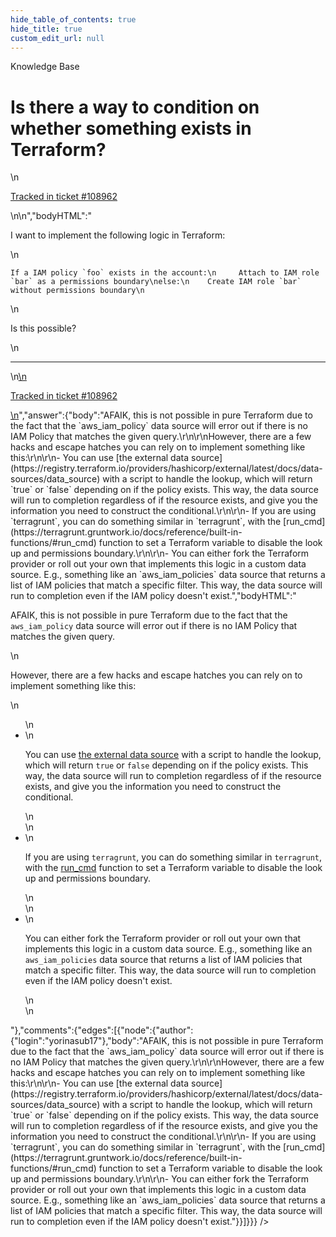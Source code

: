 ```yaml
---
hide_table_of_contents: true
hide_title: true
custom_edit_url: null
---
```



<CenterLayout>
<span class="title">Knowledge Base</span>
<h1>Is there a way to condition on whether something exists in Terraform?</h1>
<GitHub json={{"id":"D_kwDOF8slf84AQEJJ","number":498,"author":{"login":"yorinasub17"},"title":"Is there a way to condition on whether something exists in Terraform?","body":"\nI want to implement the following logic in Terraform:\r\n\r\n```\r\nIf a IAM policy `foo` exists in the account:\r\n     Attach to IAM role `bar` as a permissions boundary\r\nelse:\r\n    Create IAM role `bar` without permissions boundary\r\n```\r\n\r\nIs this possible?\n\n---\n\n<ins datetime=\"2022-07-12T16:22:13Z\">\n  <p><a href=\"https://support.gruntwork.io/hc/requests/108962\">Tracked in ticket #108962</a></p>\n</ins>\n","bodyHTML":"<p dir=\"auto\">I want to implement the following logic in Terraform:</p>\n<div class=\"snippet-clipboard-content notranslate position-relative overflow-auto\" data-snippet-clipboard-copy-content=\"If a IAM policy `foo` exists in the account:\n     Attach to IAM role `bar` as a permissions boundary\nelse:\n    Create IAM role `bar` without permissions boundary\"><pre class=\"notranslate\"><code>If a IAM policy `foo` exists in the account:\n     Attach to IAM role `bar` as a permissions boundary\nelse:\n    Create IAM role `bar` without permissions boundary\n</code></pre></div>\n<p dir=\"auto\">Is this possible?</p>\n<hr>\n<ins datetime=\"2022-07-12T16:22:13Z\">\n  <p dir=\"auto\"><a href=\"https://support.gruntwork.io/hc/requests/108962\" rel=\"nofollow\">Tracked in ticket #108962</a></p>\n</ins>","answer":{"body":"AFAIK, this is not possible in pure Terraform due to the fact that the `aws_iam_policy` data source will error out if there is no IAM Policy that matches the given query.\r\n\r\nHowever, there are a few hacks and escape hatches you can rely on to implement something like this:\r\n\r\n- You can use [the external data source](https://registry.terraform.io/providers/hashicorp/external/latest/docs/data-sources/data_source) with a script to handle the lookup, which will return `true` or `false` depending on if the policy exists. This way, the data source will run to completion regardless of if the resource exists, and give you the information you need to construct the conditional.\r\n\r\n- If you are using `terragrunt`, you can do something similar in `terragrunt`, with the [run_cmd](https://terragrunt.gruntwork.io/docs/reference/built-in-functions/#run_cmd) function to set a Terraform variable to disable the look up and permissions boundary.\r\n\r\n- You can either fork the Terraform provider or roll out your own that implements this logic in a custom data source. E.g., something like an `aws_iam_policies` data source that returns a list of IAM policies that match a specific filter. This way, the data source will run to completion even if the IAM policy doesn't exist.","bodyHTML":"<p dir=\"auto\">AFAIK, this is not possible in pure Terraform due to the fact that the <code class=\"notranslate\">aws_iam_policy</code> data source will error out if there is no IAM Policy that matches the given query.</p>\n<p dir=\"auto\">However, there are a few hacks and escape hatches you can rely on to implement something like this:</p>\n<ul dir=\"auto\">\n<li>\n<p dir=\"auto\">You can use <a href=\"https://registry.terraform.io/providers/hashicorp/external/latest/docs/data-sources/data_source\" rel=\"nofollow\">the external data source</a> with a script to handle the lookup, which will return <code class=\"notranslate\">true</code> or <code class=\"notranslate\">false</code> depending on if the policy exists. This way, the data source will run to completion regardless of if the resource exists, and give you the information you need to construct the conditional.</p>\n</li>\n<li>\n<p dir=\"auto\">If you are using <code class=\"notranslate\">terragrunt</code>, you can do something similar in <code class=\"notranslate\">terragrunt</code>, with the <a href=\"https://terragrunt.gruntwork.io/docs/reference/built-in-functions/#run_cmd\" rel=\"nofollow\">run_cmd</a> function to set a Terraform variable to disable the look up and permissions boundary.</p>\n</li>\n<li>\n<p dir=\"auto\">You can either fork the Terraform provider or roll out your own that implements this logic in a custom data source. E.g., something like an <code class=\"notranslate\">aws_iam_policies</code> data source that returns a list of IAM policies that match a specific filter. This way, the data source will run to completion even if the IAM policy doesn't exist.</p>\n</li>\n</ul>"},"comments":{"edges":[{"node":{"author":{"login":"yorinasub17"},"body":"AFAIK, this is not possible in pure Terraform due to the fact that the `aws_iam_policy` data source will error out if there is no IAM Policy that matches the given query.\r\n\r\nHowever, there are a few hacks and escape hatches you can rely on to implement something like this:\r\n\r\n- You can use [the external data source](https://registry.terraform.io/providers/hashicorp/external/latest/docs/data-sources/data_source) with a script to handle the lookup, which will return `true` or `false` depending on if the policy exists. This way, the data source will run to completion regardless of if the resource exists, and give you the information you need to construct the conditional.\r\n\r\n- If you are using `terragrunt`, you can do something similar in `terragrunt`, with the [run_cmd](https://terragrunt.gruntwork.io/docs/reference/built-in-functions/#run_cmd) function to set a Terraform variable to disable the look up and permissions boundary.\r\n\r\n- You can either fork the Terraform provider or roll out your own that implements this logic in a custom data source. E.g., something like an `aws_iam_policies` data source that returns a list of IAM policies that match a specific filter. This way, the data source will run to completion even if the IAM policy doesn't exist."}}]}}} />

</CenterLayout>
  

<!-- ##DOCS-SOURCER-START
{
  "sourcePlugin": "github-discussions",
  "hash": "156c21f277067ee6465abf2708eaebb1"
}
##DOCS-SOURCER-END -->
